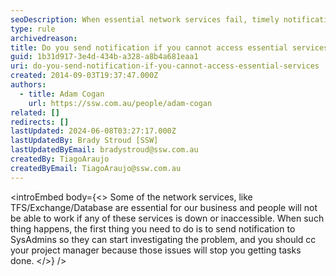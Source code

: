 ```yaml
---
seoDescription: When essential network services fail, timely notifications ensure swift issue resolution and minimal business disruption.
type: rule
archivedreason:
title: Do you send notification if you cannot access essential services?
guid: 1b31d917-3e4d-434b-a328-a8b4a681eaa1
uri: do-you-send-notification-if-you-cannot-access-essential-services
created: 2014-09-03T19:37:47.000Z
authors:
  - title: Adam Cogan
    url: https://ssw.com.au/people/adam-cogan
related: []
redirects: []
lastUpdated: 2024-06-08T03:27:17.000Z
lastUpdatedBy: Brady Stroud [SSW]
lastUpdatedByEmail: bradystroud@ssw.com.au
createdBy: TiagoAraujo
createdByEmail: TiagoAraujo@ssw.com.au
---
```


<introEmbed
  body={<>
Some of the network services, like TFS/Exchange/Database are essential for our business and people will not be able to work if any of these services is down or inaccessible.
When such thing happens, the first thing you need to do is to send notification to SysAdmins so they can start investigating the problem, and you should cc your project manager because those issues will stop you getting tasks done.
  </>}
/>
